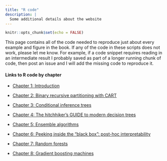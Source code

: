 ```yaml
---
title: "R code"
description: |
  Some additional details about the website
---
```


```r
knitr::opts_chunk$set(echo = FALSE)
```

This page contains all of the code needed to reproduce just about every example and figure in the book. If any of the code in these scripts does not work, please let me know. For example, if a code snippet requires reading in an intermediate result I probably saved as part of a longer running chunk of code, then post an issue and I will add the missing code to reproduce it.

#### Links to R code by chapter

-   [Chapter 1: Introduction](scripts/chap-intro.R)

-   [Chapter 2: Binary recursive partitioning with CART](scripts/chap-intro.R)

-   [Chapter 3: Conditional inference trees](scripts/chap-urpart.R)

-   [Chapter 4: The hitchhiker's GUIDE to modern decision trees](scripts/chap-guide.R)

-   [Chapter 5: Ensemble algorithms](scripts/chap-ensembles.R)

-   [Chapter 6: Peeking inside the "black box": post-hoc interpretability](scripts/chap-interpret.R)

-   [Chapter 7: Random forests](scripts/chap-rf.R)

-   [Chapter 8: Gradient boosting machines](scripts/chap-gbm.R)
